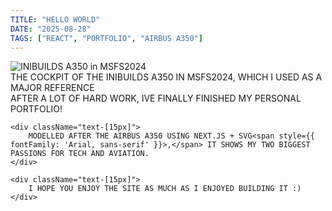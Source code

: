 ```yaml
---
TITLE: "HELLO WORLD"
DATE: "2025-08-28"
TAGS: ["REACT", "PORTFOLIO", "AIRBUS A350"]
---
```


<div className="prose prose-lg mx-auto text-white px-1">
    <Image
        src={imageRef}
        alt="INIBUILDS A350 in MSFS2024"
        width={612}
        height={280}
        className="mx-auto"
        style={{ width: '612px', height: '280px', objectFit: 'cover' }}
    />
    <div className="text-xs text-center text-gray-400 mt-3 mb-3">
        THE COCKPIT OF THE INIBUILDS A350 IN MSFS2024<span style={{ fontFamily: 'Arial, sans-serif' }}>,</span> WHICH I USED AS A MAJOR REFERENCE
    </div>
    <div className="text-[15px]">
        AFTER A LOT OF HARD WORK<span style={{ fontFamily: 'Arial, sans-serif' }}>,</span> IVE FINALLY FINISHED MY PERSONAL PORTFOLIO<span style={{ fontFamily: 'Arial, sans-serif' }}>!</span>
    </div>

    <div className="text-[15px]">
        MODELLED AFTER THE AIRBUS A350 USING NEXT.JS + SVG<span style={{ fontFamily: 'Arial, sans-serif' }}>,</span> IT SHOWS MY TWO BIGGEST PASSIONS FOR TECH AND AVIATION.
    </div>

    <div className="text-[15px]">
        I HOPE YOU ENJOY THE SITE AS MUCH AS I ENJOYED BUILDING IT :)
    </div>
</div>


